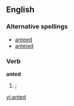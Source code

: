 ==English==

===Alternative spellings===
* [[anteed]]
* [[anteied]]

{{rfap}}

===Verb===
''' anted '''

# {{past of|[[ante]]|nodot=1}}; {{alternative spelling of|[[anteed]]|nocap=1}}

[[vi:anted]]